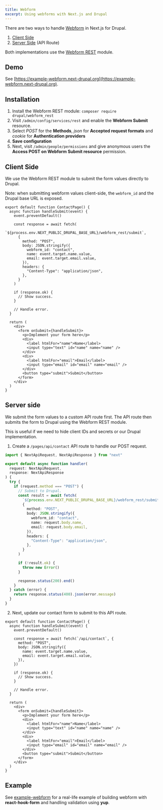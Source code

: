 ```yaml
---
title: Webform
excerpt: Using webforms with Next.js and Drupal
---
```


There are two ways to handle [Webform](http://drupal.org/project/webform) in Next.js for Drupal.

1. [Client Side](/docs/guides/webform#client-side)
2. [Server Side](/docs/guides/webform#server-side) (API Route)

Both implementations use the [Webform REST](http://drupal.org/project/webform_rest) module.

## Demo

See [https://example-webform.next-drupal.org](https://example-webform.next-drupal.org).

## Installation

1. Install the Webform REST module: `composer require drupal/webform_rest`
2. Visit `/admin/config/services/rest` and enable the **Webform Submit** resource.
3. Select _POST_ for the **Methods**, _json_ for **Accepted request formats** and _cookie_ for **Authentication providers**
4. **Save configuration**
5. Next, visit `/admin/people/permissions` and give anonymous users the **Access POST on Webform Submit resource** permission.

## Client Side

We use the Webform REST module to submit the form values directly to Drupal.

<Callout>

Note: when submitting webform values client-side, the `webform_id` and the Drupal base URL is exposed.

</Callout>

```tsx
export default function ContactPage() {
  async function handleSubmit(event) {
    event.preventDefault()

    const response = await fetch(
      `${process.env.NEXT_PUBLIC_DRUPAL_BASE_URL}/webform_rest/submit`,
      {
        method: "POST",
        body: JSON.stringify({
          webform_id: "contact",
          name: event.target.name.value,
          email: event.target.email.value,
        }),
        headers: {
          "Content-Type": "application/json",
        },
      }
    )

    if (response.ok) {
      // Show success.
    }

    // Handle error.
  }

  return (
    <div>
      <form onSubmit={handleSubmit}>
        <p>Implement your form here</p>
        <div>
          <label htmlFor="name">Name</label>
          <input type="text" id="name" name="name" />
        </div>
        <div>
          <label htmlFor="email">Email</label>
          <input type="email" id="email" name="email" />
        </div>
        <button type="submit">Submit</button>
      </form>
    </div>
  )
}
```

## Server side

We submit the form values to a custom API route first. The API route then submits the form to Drupal using the Webform REST module.

This is useful if we need to hide client IDs and secrets or our Drupal implementation.

1. Create a `/pages/api/contact` API route to handle our POST request.

```ts title=pages/api/contact.ts
import { NextApiRequest, NextApiResponse } from "next"

export default async function handler(
  request: NextApiRequest,
  response: NextApiResponse
) {
  try {
    if (request.method === "POST") {
      // Submit to Drupal.
      const result = await fetch(
        `${process.env.NEXT_PUBLIC_DRUPAL_BASE_URL}/webform_rest/submit`,
        {
          method: "POST",
          body: JSON.stringify({
            webform_id: "contact",
            name: request.body.name,
            email: request.body.email,
          }),
          headers: {
            "Content-Type": "application/json",
          },
        }
      )

      if (!result.ok) {
        throw new Error()
      }

      response.status(200).end()
    }
  } catch (error) {
    return response.status(400).json(error.message)
  }
}
```

2. Next, update our contact form to submit to this API route.

```tsx
export default function ContactPage() {
  async function handleSubmit(event) {
    event.preventDefault()

    const response = await fetch(`/api/contact`, {
      method: "POST",
      body: JSON.stringify({
        name: event.target.name.value,
        email: event.target.email.value,
      }),
    })

    if (response.ok) {
      // Show success.
    }

    // Handle error.
  }

  return (
    <div>
      <form onSubmit={handleSubmit}>
        <p>Implement your form here</p>
        <div>
          <label htmlFor="name">Name</label>
          <input type="text" id="name" name="name" />
        </div>
        <div>
          <label htmlFor="email">Email</label>
          <input type="email" id="email" name="email" />
        </div>
        <button type="submit">Submit</button>
      </form>
    </div>
  )
}
```

## Example

See [example-webform](https://github.com/chapter-three/next-drupal/tree/main/examples/example-webform) for a real-life example of building webform with **react-hook-form** and handling validation using **yup**.
